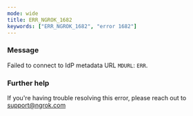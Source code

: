 ```yaml
---
mode: wide
title: ERR_NGROK_1682
keywords: ["ERR_NGROK_1682", "error 1682"]
---
```



### Message

Failed to connect to IdP metadata URL `MDURL`: `ERR`.

<ErrorDetails />

### Further help

If you're having trouble resolving this error, please reach out to [support@ngrok.com](mailto:support@ngrok.com?subject=Help%20with%20ERR_NGROK_1682)
